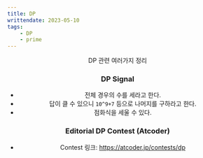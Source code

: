 ```yaml
---
title: DP
writtendate: 2023-05-10
tags:
    - DP
    - prime
---
```


<Header />

DP 관련 여러가지 정리

### DP Signal

- 전체 경우의 수를 세라고 한다. 
- 답이 클 수 있으니 `10^9+7` 등으로 나머지를 구하라고 한다.
- 점화식을 세울 수 있다.


### Editorial DP Contest (Atcoder)

- Contest 링크: https://atcoder.jp/contests/dp

<TagList />
<Comment />
